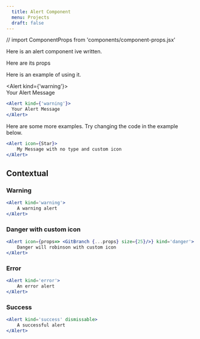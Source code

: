 ```yaml
---
  title: Alert Component
  menu: Projects
  draft: false
---  
```




// import ComponentProps from 'components/component-props.jsx'

Here is an alert component ive written.

Here are its props



Here is an example of using it.

  

<Alert kind={'warning'}>  
  Your Alert Message  
</Alert>  




```jsx
<Alert kind={'warning'}>
  Your Alert Message
</Alert>
```

Here are some more examples.
Try changing the code in the example below.

```jsx live=true
<Alert icon={Star}>
    My Message with no type and custom icon
</Alert>
```

## Contextual    


### Warning 

```jsx live=true
<Alert kind='warning'>
    A warning alert
</Alert>
```

### Danger with custom icon

```jsx live=true
<Alert icon={props=> <GitBranch {...props} size={25}/>} kind='danger'>
    Danger will robinson with custom icon
</Alert>
```

### Error

```jsx live=true
<Alert kind='error'>
    An error alert
</Alert>
```

### Success 

```jsx live=true
<Alert kind='success' dismissable>
    A successful alert
</Alert>
```


